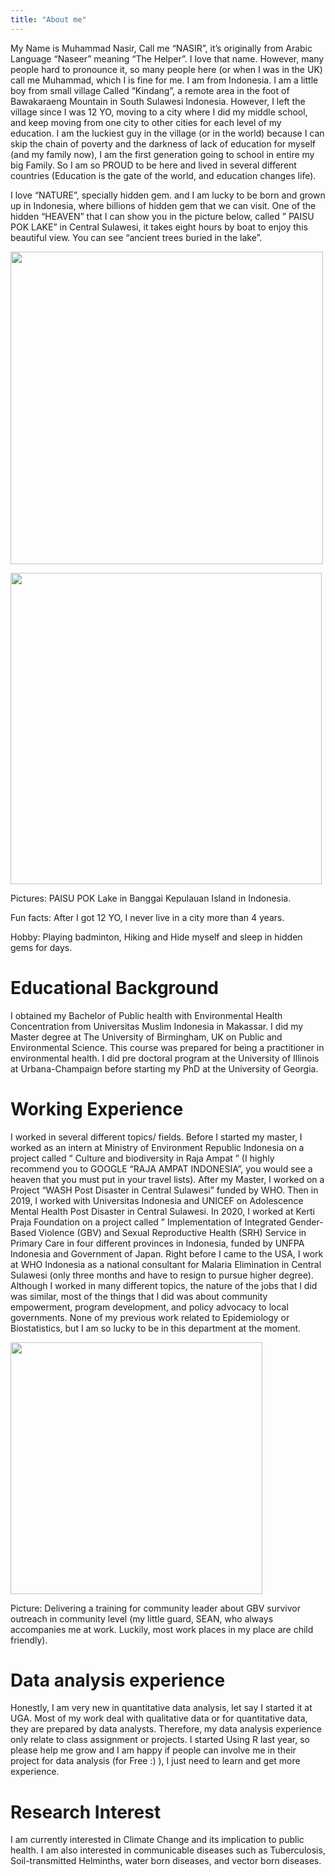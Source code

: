 ```yaml
---
title: "About me"
---
```



My Name is Muhammad Nasir, Call me "NASIR", it's originally from Arabic Language "Naseer" meaning "The Helper". I love that name. However, many people hard to pronounce it, so many people here (or when I was in the UK) call me Muhammad, which I is fine for me. I am from Indonesia. I am a little boy from small village Called "Kindang", a remote area in the foot of Bawakaraeng Mountain in South Sulawesi Indonesia. However, I left the village since I was 12 YO, moving to a city where I did my middle school, and keep moving from one city to other cities for each level of my education. I am the luckiest guy in the village (or in the world) because I can skip the chain of poverty and the darkness of lack of education for myself (and my family now), I am the first generation going to school in entire my big Family. So I am so PROUD to be here and lived in several different countries (Education is the gate of the world, and education changes life).

I love "NATURE", specially hidden gem. and I am lucky to be born and grown up in Indonesia, where billions of hidden gem that we can visit. One of the hidden "HEAVEN" that I can show you in the picture below, called " PAISU POK LAKE" in Central Sulawesi, it takes eight hours by boat to enjoy this beautiful view. You can see "ancient trees buried in the lake".

![](Paisu%20pok%20lake%201.JPG){width="500"}

![](Paisu%20Pok%20lake%202.JPG){width="498"}

Pictures: PAISU POK Lake in Banggai Kepulauan Island in Indonesia.

Fun facts: After I got 12 YO, I never live in a city more than 4 years.

Hobby: Playing badminton, Hiking and Hide myself and sleep in hidden gems for days.

# Educational Background

I obtained my Bachelor of Public health with Environmental Health Concentration from Universitas Muslim Indonesia in Makassar. I did my Master degree at The University of Birmingham, UK on Public and Environmental Science. This course was prepared for being a practitioner in environmental health. I did pre doctoral program at the University of Illinois at Urbana-Champaign before starting my PhD at the University of Georgia.

# Working Experience

I worked in several different topics/ fields. Before I started my master, I worked as an intern at Ministry of Environment Republic Indonesia on a project called " Culture and biodiversity in Raja Ampat " (I highly recommend you to GOOGLE "RAJA AMPAT INDONESIA", you would see a heaven that you must put in your travel lists). After my Master, I worked on a Project "WASH Post Disaster in Central Sulawesi" funded by WHO. Then in 2019, I worked with Universitas Indonesia and UNICEF on Adolescence Mental Health Post Disaster in Central Sulawesi. In 2020, I worked at Kerti Praja Foundation on a project called " Implementation of Integrated Gender-Based Violence (GBV) and Sexual Reproductive Health (SRH) Service in Primary Care in four different provinces in Indonesia, funded by UNFPA Indonesia and Government of Japan. Right before I came to the USA, I work at WHO Indonesia as a national consultant for Malaria Elimination in Central Sulawesi (only three months and have to resign to pursue higher degree). Although I worked in many different topics, the nature of the jobs that I did was similar, most of the things that I did was about community empowerment, program development, and policy advocacy to local governments. None of my previous work related to Epidemiology or Biostatistics, but I am so lucky to be in this department at the moment.

![](YKP.JPG){width="403"}

Picture: Delivering a training for community leader about GBV survivor outreach in community level (my little guard, SEAN, who always accompanies me at work. Luckily, most work places in my place are child friendly).

# Data analysis experience

Honestly, I am very new in quantitative data analysis, let say I started it at UGA. Most of my work deal with qualitative data or for quantitative data, they are prepared by data analysts. Therefore, my data analysis experience only relate to class assignment or projects. I started Using R last year, so please help me grow and I am happy if people can involve me in their project for data analysis (for Free :) ), I just need to learn and get more experience.

# Research Interest

I am currently interested in Climate Change and its implication to public health. I am also interested in communicable diseases such as Tuberculosis, Soil-transmitted Helminths, water born diseases, and vector born diseases.
